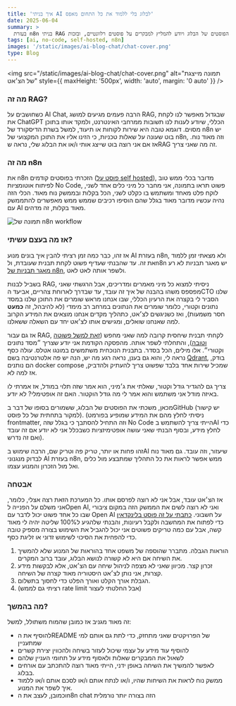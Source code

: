 ```yaml
---
title: 'איך בניתי AI לבלוג בלי ללמוד את כל התחום מאפס'
date: 2025-06-04
summary: >
  בעזרת n8n בניתי RAG שמכיל את כל הפוסטים של הבלוג ויודע להמליץ למבקרים על פוסטים רלוונטיים, ובזכות n8n לא הייתי צריך להבין בדיוק מה אני עושה, אלא רק את הרעיון הכללי.
tags: [ai, no-code, self-hosted, n8n]
images: '/static/images/ai-blog-chat/chat-cover.png'
type: Blog
---
```


<img
  src="/static/images/ai-blog-chat/chat-cover.png"
  alt="תמונה מייצגת של הצ׳אט"
  style={{ maxHeight: '500px', width: 'auto', margin: '0 auto' }}
/>

### מה זה RAG?

כשחושבים על AI Chat, הרבה פעמים מגיעים למושג RAG, שבגדול מאפשר לנו לקחת את ChatGPT הכללי, שיודע לענות לנו תשובות ממרחבי האינטרנט, ולמקד אותו בתוכן מסוים. דוגמא טובה היא שירות לקוחות או תיעוד, למשל בשרת הדיסקורד של n8n יש בוט שעונה על שאלות טכניות, כי הזינו אליו את התוכן המקצועי של n8n, וזה מאוד נוח.
אז אם אני רוצה בוט שייצג אותי ו/או את הבלוג שלי, נראה שRAG זה מה שאני צריך.

### מה זה n8n

את n8n הזכרתי בפוסטים קודמים ([פוסט על self hosted](/blog/self-hosted)), מדובר בכלי ממש טוב לפיתוח אוטומציות No Code, פשוט תראו בתמונה, אני מחבר כל מיני כלים אחד לשני, לוקח פלט מאחד ומשתמש בו כקלט לשני, הכל בקלות ובממשק נוח מאוד.
הכלי הזה נהיה עכשיו מדובר מאוד בגלל שהם הוסיפו רכיבים שממש ממש מאפשרים להתממשק עם AI מאוד בקלות, זה מדהים.

![תמונה של n8n workflow](/static/images/ai-blog-chat/n8n-workflow.png)

### אז מה בעצם עשיתי?

אז זהו, כבר כמה זמן רציתי להבין איך בונים מנוע AI בעזרת n8n, ולא מצאתי זמן ללמוד את זה. עד שהבנתי שעדיף פשוט לקחת תבנית שעובדת, ולn8n יש מאגר תבניות לא רע [מאגר תבניות של n8n](https://n8n.io/workflows), ולשפר אותה לאט לאט.

בשביל לבנות RAG, ניסיתי למצוא כל מיני מאמרים ומדריכים, אבל הרגשתי שאני מפספס משהו בהבנה של איך זה עובד, עד שבדרך לארוחת צהריים, אביעד הCTO שלנו הסביר לי בקצרה את הרעיון הכללי, שבו אנחנו מראש שומרים את התוכן שלנו במסד נתונים וקטורי, כלומר שומרים את הנתונים במרחב רב מימדי (לא להיבהל, זה **כמעט** חסר משמעות), ואז כשניגשים לצ׳אט, כתהליך מקדים אנחנו מוצאים את המידע הקרוב למה שאנחנו שואלים, ומגישים אותו לצ׳אט יחד עם השאלה ששאלנו.

אז גם עבור RAG, לקחתי תבנית שיחסית קרובה למה שאני מחפש ([זאת למשל פשוטה וטובה](https://n8n.io/workflows/4526-build-a-knowledge-base-chatbot-with-openai-rag-and-mongodb-vector-embeddings/)), והתחלתי לשפר אותה. מהפסקה הקודמת אני יודע שצריך ״מסד נתונים וקטורי״. אלו מילים, הכל בסדר. בתבנית הנוכחית משתמשים במונגו אטלס. עולה כסף נראה לי, והוא גם בענן, נראה רגע מה יש, הנה יש פה אלטרנטיבה בשם [Qdrant](https://qdrant.tech/), בודק, הם נותנים docker compose שמכיל שירות אחד בלבד שפשוט צריך להעתיק ולהדביק, אז למה לא.

צריך גם להגדיר גודל וקטור, שאלתי את ג׳מיני, הוא אמר שזה תלוי במודל, אז אמרתי לו באיזה מודל אני משתמש והוא אמר לי מה גודל הוקטור. האם זה אופטימלי? לא יודע.

מכאן, משכתי את הפוסטים של הבלוג, ששמורים בסופו של דבר בGitHub (יש קישור למקור בתחתית של כל פוסט). (ניסיתי לחלץ מהם את המידע שמופיע בפורמט frontmatter, וזה התחיל להסתבך כי בגלל שזה No Code הייתי צריך להשתמש בAI כדי לחלץ מידע, ובסוף הבנתי שאני עושה אופטימיזציות כשבכלל אני לא יודע אם זה עובד ואם זה נדרש).

זהו פחות או יותר, טריק פה וטריק שם, הרבה שימוש בAI שיעזור, וזה עובד. גם מאוד נוח לבדוק מנגנוני AI בעזרת n8n, ממש אפשר לראות את כל התהליך שמתבצע מול כלים ואל מול הזכרון והמנוע עצמו.

### אבטחה

אז הצ׳אט עובד, אבל אני לא רוצה לפרסם אותו.
כל המערכת הזאת רצה אצלי, כלומר, אני משלם על הפנייה לOpen AI, ואני לא רוצה לשים את הממשק הזה במקום ציבורי שבו כל אחד פשוט יכול לדבר עם Open AI על חשבוני.
[כתבתי על זה פוסט בלינקדאין](https://www.linkedin.com/posts/baruchiro_%D7%91%D7%A0%D7%99%D7%AA%D7%99-%D7%A6%D7%90%D7%AA-%D7%A9%D7%90%D7%A4%D7%A9%D7%A8-%D7%9C%D7%94%D7%AA%D7%9B%D7%AA%D7%91-%D7%90%D7%99%D7%AA%D7%95-%D7%A2%D7%9C-%D7%94%D7%91%D7%9C%D7%95%D7%92-%D7%A9%D7%9C%D7%99-activity-7334802133545893888-HI6a) כדי לפתוח את המחשבה ולקבל רעיונות, והבנתי שלהגיע ל100% שליטה יהיה לי מאוד קשה, אבל עם כמה טריקים פשוטים אני יכול להגביל את השימוש בצורה מספיק טובה כדי להפחית את הסיכוי לשימוש זדוני או זליגת כסף.

1. הוראות הגבלה. מתברר שהוספה של משפט אחד בהוראות של המנוע שלא להמשיך את השיחה אם היא לא קשורה לנושא הבלוג, עובד ברוב המקרים.
2. זכרון קצר. מכיוון שאני לא מצפה לניהול שיחה עם הצ׳אט, אלא לבקשות מידע קצרות, אני נותן לצ׳אט היסטוריה מאוד קצרה של השיחה.
3. הגבלת אורך הקלט ואורך הפלט כדי לחסוך בתשלום.
4. (רציתי גם לממש rate limit אבל החלטתי לעצור)

<N8nDemo file="/static/files/Blog RAG.json" />

### מה בהמשך?

זה מאוד מגניב אז כמובן שהמוח משתולל, למשל:

- להוסיף את הREADME של הפרויקטים שאני מתחזק, כדי לתת גם אותם למי שמתעניין
- להוסיף עוד מידע על עצמי שיכול לעזור בשיחה ולהכווין יצירת קשרים
- לשאול את המבקרים שאלות ולאסוף מידע על תחומי העניין שלהם
- לאפשר להמשיך את השיחה באופן ידני, הייתי מאוד רוצה להתכתב עם אורחים בבלוג.
- ממשק נוח לראות את השיחות שהיו, ו/או לנתח אותם ו/או לסכם אותם ו/או ללמוד איך לשפר את המנוע.
- וכמובן, לעצב את הn8n chat הזה בצורה יותר נורמלית
